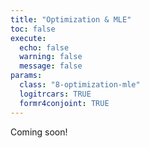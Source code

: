 ```yaml
---
title: "Optimization & MLE"
toc: false
execute:
  echo: false
  warning: false
  message: false
params:
  class: "8-optimization-mle"
  logitrcars: TRUE
  formr4conjoint: TRUE
---
```


Coming soon!
